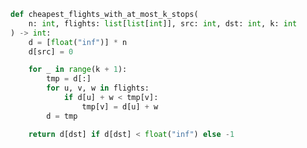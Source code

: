 ```python meta="source=problems/787-cheapest-flights-within-k-stops/bellman_ford.py"
def cheapest_flights_with_at_most_k_stops(
    n: int, flights: list[list[int]], src: int, dst: int, k: int
) -> int:
    d = [float("inf")] * n
    d[src] = 0

    for _ in range(k + 1):
        tmp = d[:]
        for u, v, w in flights:
            if d[u] + w < tmp[v]:
                tmp[v] = d[u] + w
        d = tmp

    return d[dst] if d[dst] < float("inf") else -1
```